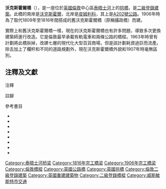 {{Infobox bridge |
|bridge_name   = 沃克斯霍爾橋<br />Vauxhall Bridge
|image         = Vauxhall Bridge 2009.jpg
|carries       = [[A202公路|A202公路]]
|crosses       = [[泰晤士河|泰晤士河]]
|locale        = {{GBR}}[[倫敦|倫敦]]
|designer      = [[亞歷山大·賓尼|亞歷山大·賓尼]]<br>[[莫里斯·菲茨莫里斯|莫里斯·菲茨莫里斯]]
|design        = [[拱橋|拱橋]]
|material      = 鋼筋混凝土
|spans         = 5
|pierswater    = 4
|length        = {{convert|809|ft|m}}
|width         = {{convert|80|ft|m}}
|open          = 1906年5月26日
|heritage      =                  二級登錄建築
|below         = [[最低天文潮位|最低天文潮位]]時{{convert|39|ft|9|in|m|sigfig=3}}<ref>{{citation|url=http://www.pla.co.uk/display_fixedpage.cfm/id/174/site/navigation|title=Thames Bridges Heights|publisher=Port of London Authority|accessdate=25 May 2009|archive-date=2013-08-01|archive-url=https://web.archive.org/web/20130801022037/http://www.pla.co.uk/display_fixedpage.cfm/id/174/site/navigation|dead-url=no}}</ref>
|traffic       = 50,533輛車（2004）<ref name="Cookson316">{{Harvnb|Cookson|2006|p=316}}</ref>
|coordinates   = {{coord|51|29|15|N|0|07|37|W|region:GB_type:landmark|display=inline,title}}
}}

'''沃克斯霍爾橋'''（{{lang-en|Vauxhall Bridge}}），是一座位於[[英國|英國]][[倫敦|倫敦]]中心區[[泰晤士河|泰晤士河]]上的[[拱橋|拱橋]]，是[[登錄建築|二級登錄建築]]。此橋的南岸是[[沃克斯霍爾|沃克斯霍爾]]，北岸是[[皮姆利科|皮姆利科]]，其上是[[A202號公路|A202號公路]]。1906年時為了取代1809年至1816年間搭成的舊沃克斯霍爾橋（原稱攝政橋）而建。

實際上和舊沃克斯霍爾橋一樣，現在的沃克斯霍爾橋也有許多問題，導致多次更換建築師進行改造。它是倫敦最早承載有軌電車和兩條公路的橋樑。1963年時曾有計劃將此橋拆掉，改建七層的現代化大型百貨商場，但是該計劃耗資過巨而流產。除去加上了欄杆和不同的道路規劃外，現在沃克斯霍爾橋外貌和1907年時毫無區別。

==注釋及文獻==
{{Commonscat|Vauxhall Bridge|沃克斯霍爾橋}}
;注釋
{{Reflist|group=n}}
;註腳
{{Reflist|colwidth=25em}}

;參考書目
{{refbegin}}
*{{citation|title=The Struggle for Mastery|last=Carpenter|first=David|authorlink=David Carpenter (historian)|publisher=Oxford University Press US|year=2003|isbn=0-19-522000-5|oclc=52594503}}
*{{citation|last=Cookson|first=Brian|title=Crossing the River|publisher=Mainstream|location=Edinburgh|year=2006|isbn=1-84018-976-2|oclc=63400905}}
*{{citation|last=De Maré|first=Eric|authorlink=Eric de Maré|title=Bridges of Britain|publisher=Batsford|location=London|year=1954|edition=2nd (1975)|oclc=255670618|isbn=0-7134-2925-9}}
*{{citation|last=Jeremiah|first=David|title=Architecture and Design for the Family in Britain 1900–70|publisher=Manchester University Press|location=Manchester|year=2000|isbn=0-7190-5889-9|oclc=186445752}}
*{{citation|last=Matthews|first=Peter|title=London's Bridges|publisher=Shire|location=Oxford|year=2008|isbn=978-0-7478-0679-0|oclc=213309491}}
*{{citation|last1=Murray|first1=Peter|author1-link=Peter Murray (architect)|last2=Stevens|first2=Mary Anne|last3=Cadman|first3=David|title=Living Bridges: the inhabited bridge, past, present and future|publisher=Royal Academy of Arts|location=London|year=1996|isbn=3-7913-1734-2|oclc=36113250}}
*{{citation|title=Biographical Directory of Civil Engineers|editor=Sir Alec Skempton|editor-link=Alec Skempton|publisher=Thomas Telford|location=London|year=2002|volume=1|isbn=0-7277-2939-X}}
*{{citation|last=Timbs|first=John|authorlink=John Timbs|title=Curiosities of London|publisher=David Bogue|location=London|year=1855|oclc=3807583}}
{{refend}}

{{倫敦中心橋樑}}

[[Category:泰晤士河桥梁|Category:泰晤士河桥梁]]
[[Category:1816年完工橋梁|Category:1816年完工橋梁]]
[[Category:1906年完工橋梁|Category:1906年完工橋梁]]
[[Category:倫敦橋樑|Category:倫敦橋樑]]
[[Category:英國公路橋|Category:英國公路橋]]
[[Category:英國拱橋|Category:英國拱橋]]
[[Category:倫敦二級登錄建築|Category:倫敦二級登錄建築]]
[[Category:英國重建建築物|Category:英國重建建築物]]
[[Category:二級登錄橋樑|Category:二級登錄橋樑]]
[[Category:威斯敏斯特市交通|Category:威斯敏斯特市交通]]